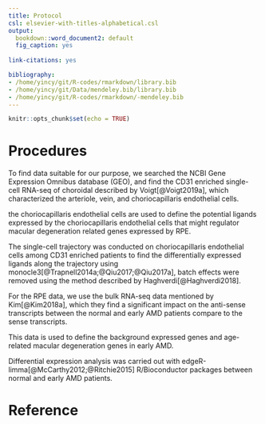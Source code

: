 ```yaml
---
title: Protocol
csl: elsevier-with-titles-alphabetical.csl
output:
  bookdown::word_document2: default
  fig_caption: yes
  
link-citations: yes

bibliography:
- /home/yincy/git/R-codes/rmarkdown/library.bib
- /home/yincy/git/Data/mendeley.bib/library.bib
- /home/yincy/git/R-codes/rmarkdown/-mendeley.bib
---
```


```r
knitr::opts_chunk$set(echo = TRUE)
```
# Procedures  

To find data suitable for our purpose, we searched the NCBI Gene Expression Omnibus database (GEO), and find the CD31 enriched single-cell RNA-seq of choroidal described by Voigt[@Voigt2019a], which characterized the arteriole, vein, and choriocapillaris endothelial cells.  

the choriocapillaris endothelial cells are used to define the potential ligands expressed by the choriocapillaris endothelial cells that might regulator macular degeneration related genes expressed by RPE.   

The single-cell trajectory was conducted on choriocapillaris endothelial cells among CD31 enriched patients to find the differentially expressed ligands along the trajectory using monocle3[@Trapnell2014a;@Qiu2017;@Qiu2017a], batch effects were removed using the method described by Haghverdi[@Haghverdi2018].  

For the RPE data, we use the bulk RNA-seq data mentioned by Kim[@Kim2018a], which they find a significant impact on the anti-sense transcripts between the normal and early AMD patients compare to the sense transcripts.   

This data is used to define the background expressed genes and age-related macular degeneration genes in early AMD.   

Differential expression analysis was carried out with edgeR-limma[@McCarthy2012;@Ritchie2015] R/Bioconductor packages between normal and early AMD patients.

# Reference  